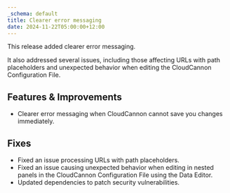 ```yaml
---
_schema: default
title: Clearer error messaging
date: 2024-11-22T05:00:00+12:00
---
```

This release added clearer error messaging.

It also addressed several issues, including those affecting URLs with path placeholders and unexpected behavior when editing the CloudCannon Configuration File.

## Features & Improvements

* Clearer error messaging when CloudCannon cannot save you changes immediately.

## Fixes

* Fixed an issue processing URLs with path placeholders.
* Fixed an issue causing unexpected behavior when editing in nested panels in the CloudCannon Configuration File using the Data Editor.
* Updated dependencies to patch security vulnerabilities.